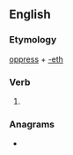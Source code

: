 ==English==

===Etymology===
[[oppress]] + [[-eth]]

===Verb===
{{head|en|verb form}}

# {{en-archaic third-person singular of|oppress}}

===Anagrams===
* {{anagrams|en|postherpes|prophetess}}